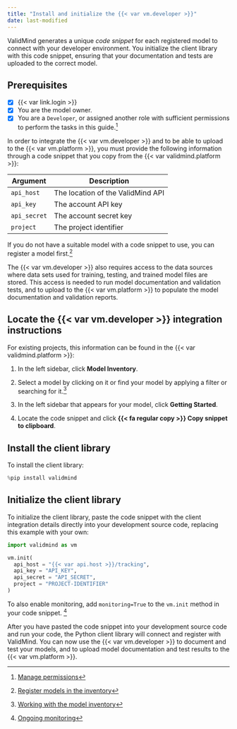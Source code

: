 ```yaml
---
title: "Install and initialize the {{< var vm.developer >}}"
date: last-modified
---
```


ValidMind generates a unique _code snippet_ for each registered model to connect with your developer environment. You initialize the client library with this code snippet, ensuring that your documentation and tests are uploaded to the correct model. 

::: {.prereq}

## Prerequisites

- [x] {{< var link.login >}}
- [x] You are the model owner.
- [x] You are a `Developer`, or assigned another role with sufficient permissions to perform the tasks in this guide.[^1]

In order to integrate the {{< var vm.developer >}} and to be able to upload to the {{< var vm.platform >}}, you must provide the following information through a code snippet that you copy from the {{< var validmind.platform >}}:

| Argument      | Description                        |
|---------------|------------------------------------|
| `api_host`    | The location of the ValidMind API  |
| `api_key`     | The account API key                |
| `api_secret`  | The account secret key             |
| `project`     | The project identifier             |

If you do not have a suitable model with a code snippet to use, you can register a model first.[^2] 

The {{< var vm.developer >}} also requires access to the data sources where data sets used for training, testing, and trained model files are stored. This access is needed to run model documentation and validation tests, and to upload to the {{< var vm.platform >}} to populate the model documentation and validation reports.

:::

## Locate the {{< var vm.developer >}} integration instructions

For existing projects, this information can be found in the {{< var validmind.platform >}}:

1. In the left sidebar, click **Model Inventory**.

2. Select a model by clicking on it or find your model by applying a filter or searching for it.[^3]

3. In the left sidebar that appears for your model, click **Getting Started**.

4. Locate the code snippet and click **{{< fa regular copy >}} Copy snippet to clipboard**. 

## Install the client library

To install the client library:

```python
%pip install validmind
```

## Initialize the client library

To initialize the client library, paste the code snippet with the client integration details directly into your development source code, replacing this example with your own:

```python
import validmind as vm

vm.init(
  api_host = "{{< var api.host >}}/tracking",
  api_key = "API_KEY",
  api_secret = "API_SECRET",
  project = "PROJECT-IDENTIFIER"
)
```

:::{.callout}
To also enable monitoring, add `monitoring=True` to the `vm.init` method in your code snippet. [^4]
:::

After you have pasted the code snippet into your development source code and run your code, the Python client library will connect and register with ValidMind. You can now use the {{< var vm.developer >}} to document and test your models, and to upload model documentation and test results to the {{< var vm.platform >}}.

<!-- FOOTNOTES -->

[^1]: [Manage permissions](/guide/configuration/manage-permissions.qmd)

[^2]: [Register models in the inventory](/guide/model-inventory/register-models-in-inventory.qmd)

[^3]: [Working with the model inventory](/guide/model-inventory/working-with-model-inventory.qmd#search-filter-and-sort-models)

[^4]: [Ongoing monitoring](/guide/monitoring/ongoing-monitoring.qmd)